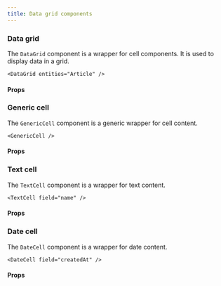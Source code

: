 ```yaml
---
title: Data grid components
---
```



### Data grid

The `DataGrid` component is a wrapper for cell components. It is used to display data in a grid.

```tsx
<DataGrid entities="Article" />
```

#### Props

<PropsTable>
  <SharedProps.entities required />
</PropsTable>

### Generic cell

The `GenericCell` component is a generic wrapper for cell content.

```tsx
<GenericCell />
```

#### Props

<PropsTable>
  <SharedProps.header />
  <SharedProps.shrunk />
  <SharedProps.canBeHidden />
</PropsTable>

### Text cell

The `TextCell` component is a wrapper for text content.

```tsx
<TextCell field="name" />
```

#### Props

<PropsTable>
  <SharedProps.field required description="The name of the column in Contember schema where data is stored." />
  <SharedProps.header />
  <SharedProps.shrunk />
  <SharedProps.canBeHidden />
  <SharedProps.disableOrder />
  <SharedProps.headerJustification />
  <SharedProps.initialOrder />
</PropsTable>

### Date cell

The `DateCell` component is a wrapper for date content.


```tsx
<DateCell field="createdAt" />
```

#### Props

<PropsTable>
  <SharedProps.field required description="The name of the column in Contember schema where data is stored." />
  <SharedProps.header />
  <SharedProps.shrunk />
  <SharedProps.canBeHidden />
  <SharedProps.disableOrder />
  <SharedProps.headerJustification />
  <SharedProps.initialOrder />
</PropsTable>
